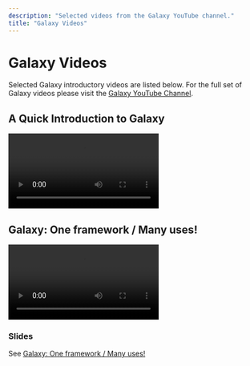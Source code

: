 ```yaml
---
description: "Selected videos from the Galaxy YouTube channel."
title: "Galaxy Videos"
---
```


# Galaxy Videos

Selected Galaxy introductory videos are listed below. For the full set of Galaxy videos please visit the [Galaxy YouTube Channel](https://www.youtube.com/channel/UCwoMMZPbz1L9AZzvIvrvqYA).

## A Quick Introduction to Galaxy

<Video
  src="https://www.youtube.com/embed/k6fTVIR4GME"
  title="What is Galaxy?"
/>

## Galaxy: One framework / Many uses!

<Video
  src="https://www.youtube.com/embed/srUg7O318PA"
  title="Webinar: Use Galaxy on the web, the cloud, and your laptop too"
/>

### Slides

See [Galaxy: One framework / Many uses!](https://docs.google.com/presentation/d/1vcXpctBe4ED_XQxKQNzPjkAjRuNZiqAsBXe5ws4CCHE/edit#slide=id.ga5d0f95035_1_0)
